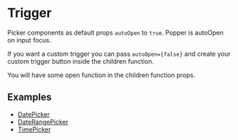 
<Meta title="Documentation/Customization/Trigger" />

# Trigger

Picker components as default props `autoOpen` to `true`. Popper is autoOpen on input focus.

If you want a custom trigger you can pass `autoOpen={false}` and create your custom trigger button inside the children function.

You will have some open function in the children function props.

## Examples

- [DatePicker](/?path=/docs/components-datepicker--custom-trigger#custom-trigger)
- [DateRangePicker](/?path=/docs/components-daterangepicker--custom-trigger#custom-trigger)
- [TimePicker](/?path=/docs/components-timepicker--custom-trigger#custom-trigger)

